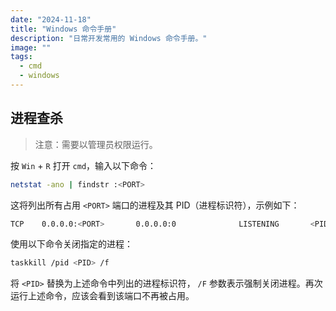 ```yaml
---
date: "2024-11-18"
title: "Windows 命令手册"
description: "日常开发常用的 Windows 命令手册。"
image: ""
tags:
  - cmd
  - windows
---
```


## 进程查杀

> 注意：需要以管理员权限运行。

按 `Win` + `R` 打开 `cmd`，输入以下命令：

```bash
netstat -ano | findstr :<PORT>
```

这将列出所有占用 `<PORT>` 端口的进程及其 PID（进程标识符），示例如下：

```bash
TCP    0.0.0.0:<PORT>       0.0.0.0:0              LISTENING       <PID>
```

使用以下命令关闭指定的进程：

```bash
taskkill /pid <PID> /f
```

将 `<PID>` 替换为上述命令中列出的进程标识符， `/F` 参数表示强制关闭进程。再次运行上述命令，应该会看到该端口不再被占用。
